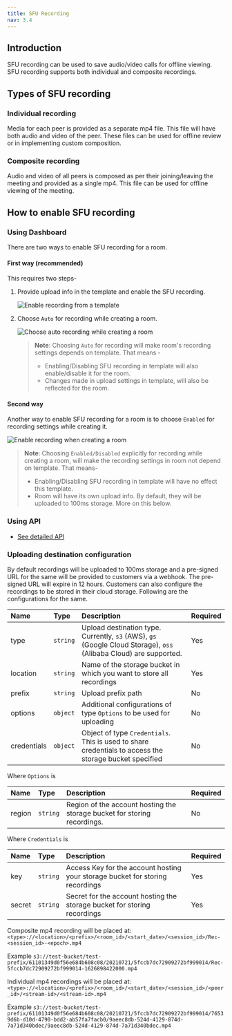 ```yaml
---
title: SFU Recording
nav: 3.4
---
```


## Introduction

SFU recording can be used to save audio/video calls for offline viewing. SFU recording supports both individual and composite recordings.

## Types of SFU recording

### Individual recording

Media for each peer is provided as a separate mp4 file. This file will have both audio and video of the peer. These files can be used for offline review or in implementing custom composition.

### Composite recording

Audio and video of all peers is composed as per their joining/leaving the meeting and provided as a single mp4. This file can be used for offline viewing of the meeting.

## How to enable SFU recording

### Using Dashboard

There are two ways to enable SFU recording for a room.

#### First way (recommended)

This requires two steps-

1. Provide upload info in the template and enable the SFU recording.

    ![Enable recording from a template](/docs/v2/recording.png)

2. Choose `Auto` for recording while creating a room.

    ![Choose auto recording while creating a room](/docs/v2/create-a-room-recording-auto.png)

    > **Note**: Choosing `Auto` for recording will make room's recording settings depends on template.
    > That means -
    >
    > - Enabling/Disabling SFU recording in template will also enable/disable it for the room.
    > - Changes made in upload settings in template, will also be reflected for the room.

#### Second way

Another way to enable SFU recording for a room is to choose `Enabled` for recording settings while creating it.

![Enable recording when creating a room](/docs/v2/create-a-room-recording-enabled.png)

> **Note**: Choosing `Enabled/Disabled` explicitly for recording while creating a room, will make the recording settings in room not depend on template.
> That means-
>
> -   Enabling/Disabling SFU recording in template will have no effect this template.
> -   Room will have its own upload info. By default, they will be uploaded to 100ms storage. More on this below.

### Using API

-   [See detailed API](/server-side/v2/Rooms/create-via-api)

### Uploading destination configuration

By default recordings will be uploaded to 100ms storage and a pre-signed URL for the same will be provided to customers via a webhook. The pre-signed URL will expire in 12 hours.
Customers can also configure the recordings to be stored in their cloud storage. Following are the configurations for the same.

| Name        | Type     | Description                                                                                                       | Required |
| :---------- | :------- | :---------------------------------------------------------------------------------------------------------------- | :------- |
| type        | `string` | Upload destination type. Currently, `s3` (AWS), `gs` (Google Cloud Storage), `oss` (Alibaba Cloud) are supported. | Yes      |
| location    | `string` | Name of the storage bucket in which you want to store all recordings                                              | Yes      |
| prefix      | `string` | Upload prefix path                                                                                                | No       |
| options     | `object` | Additional configurations of type `Options` to be used for uploading                                              | No       |
| credentials | `object` | Object of type `Credentials`. This is used to share credentials to access the storage bucket specified            | No       |

Where `Options` is

| Name   | Type     | Description                                                              | Required |
| :----- | :------- | :----------------------------------------------------------------------- | :------- |
| region | `string` | Region of the account hosting the storage bucket for storing recordings. | No       |

Where `Credentials` is

| Name   | Type     | Description                                                                   | Required |
| :----- | :------- | :---------------------------------------------------------------------------- | :------- |
| key    | `string` | Access Key for the account hosting your storage bucket for storing recordings | Yes      |
| secret | `string` | Secret for the account hosting the storage bucket for storing recordings      | Yes      |

Composite mp4 recording will be placed at: `<type>://<location>/<prefix>/<room_id>/<start_date>/<session_id>/Rec-<session_id>-<epoch>.mp4`

Example `s3://test-bucket/test-prefix/61101349d0f56e684b608c08/20210721/5fccb7dc72909272bf999014/Rec-5fccb7dc72909272bf999014-1626898422000.mp4`

Individual mp4 recordings will be placed at: `<type>://<location>/<prefix>/<room_id>/<start_date>/<session_id>/<peer_id>/<stream-id>/<stream-id>.mp4`

Example `s3://test-bucket/test-prefix/61101349d0f56e684b608c08/20210721/5fccb7dc72909272bf999014/76539d6b-d10d-4790-bdd2-ab57fa7facb0/9aeec8db-524d-4129-874d-7a71d340bdec/9aeec8db-524d-4129-874d-7a71d340bdec.mp4`
